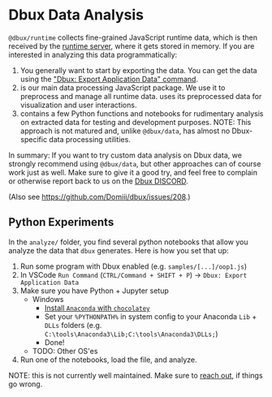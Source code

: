 # Dbux Data Analysis

`@dbux/runtime` collects fine-grained JavaScript runtime data, which is then received by the [runtime server](../tools-and-configuration/dbux-code#runtime-server), where it gets stored in memory. If you are interested in analyzing this data programmatically:

1. You generally want to start by exporting the data. You can get the data using the ["Dbux: Export Application Data" command](dbux-code/src/codeUtil/codeExport.js).
2. <CodeLink pkg="dbux-data" /> is our main data processing JavaScript package. We use it to preprocess and manage all runtime data. <CodeLink pkg="dbux-code" /> uses its preprocessed data for visualization and user interactions.
3. <CodeLink pkg="analysis" /> contains a few Python functions and notebooks for rudimentary analysis on extracted data for testing and development purposes. NOTE: This approach is not matured and, unlike `@dbux/data`, has almost no Dbux-specific data processing utilities.

In summary: If you want to try custom data analysis on Dbux data, we strongly recommend using `@dbux/data`, but other approaches can of course work just as well. Make sure to give it a good try, and feel free to complain or otherwise report back to us on the [Dbux DISCORD](https://discord.gg/QKgq9ZE).

(Also see https://github.com/Domiii/dbux/issues/208.)


## Python Experiments

In the `analyze/` folder, you find several python notebooks that allow you analyze the data that `dbux` generates. Here is how you set that up:

1. Run some program with Dbux enabled (e.g. `samples/[...]/oop1.js`)
2. In VSCode `Run Command` (`CTRL/Command + SHIFT + P`) -> `Dbux: Export Application Data`
3. Make sure you have Python + Jupyter setup
   * Windows
      * [Install `Anaconda` with `chocolatey`](https://chocolatey.org/packages/anaconda3)
      * Set your `%PYTHONPATH%` in system config to your Anaconda `Lib` + `DLLs` folders (e.g. `C:\tools\Anaconda3\Lib;C:\tools\Anaconda3\DLLs;`)
      * Done!
   * TODO: Other OS'es
4. Run one of the notebooks, load the file, and analyze.

NOTE: this is not currently well maintained. Make sure to [reach out](https://discord.gg/QKgq9ZE), if things go wrong.
